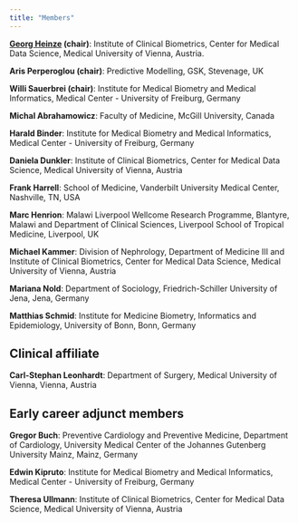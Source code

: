 ```yaml
---
title: "Members"
---
```


**[Georg Heinze](https://www.meduniwien.ac.at/researcher/georg_heinze) (chair)**: Institute of Clinical Biometrics, Center for Medical Data Science, Medical University of Vienna,  Austria. 

**Aris Perperoglou (chair)**:  Predictive Modelling, GSK, Stevenage, UK

**Willi Sauerbrei (chair)**: Institute for Medical Biometry and Medical Informatics, Medical Center - University of Freiburg, Germany 

**Michal Abrahamowicz**: Faculty of Medicine, McGill University, Canada

**Harald Binder**:  Institute for Medical Biometry and Medical Informatics, Medical Center - University of Freiburg, Germany 

**Daniela Dunkler**: Institute of Clinical Biometrics, Center for Medical Data Science, Medical University of Vienna,  Austria

**Frank Harrell**: School of Medicine, Vanderbilt University Medical Center, Nashville, TN, USA

**Marc Henrion**: Malawi Liverpool Wellcome Research Programme, Blantyre, Malawi and Department of Clinical Sciences, Liverpool School of Tropical Medicine, Liverpool, UK

**Michael Kammer**: Division of Nephrology, Department of Medicine III and Institute of Clinical Biometrics, Center for Medical Data Science, Medical University of Vienna,  Austria

**Mariana Nold**: Department of Sociology, Friedrich-Schiller University of Jena, Jena, Germany

**Matthias Schmid**:  Institute for Medicine Biometry, Informatics and Epidemiology, University of Bonn, Bonn, Germany

## Clinical affiliate

**Carl-Stephan Leonhardt**: Department of Surgery, Medical University of Vienna, Vienna, Austria

## Early career adjunct members

**Gregor Buch**: Preventive Cardiology and Preventive Medicine, Department of Cardiology, University Medical Center of the Johannes Gutenberg University Mainz, Mainz, Germany

**Edwin  Kipruto**:  Institute for Medical Biometry and Medical Informatics, Medical Center - University of Freiburg, Germany

**Theresa Ullmann**: Institute of Clinical Biometrics, Center for Medical Data Science, Medical University of Vienna,  Austria


